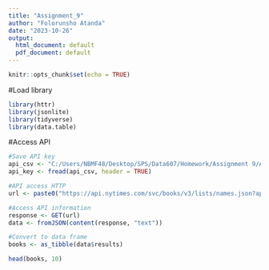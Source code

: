 ---
title: "Assignment_9"
author: "Folorunsho Atanda"
date: "2023-10-26"
output:
  html_document: default
  pdf_document: default
---

```{r setup, include=FALSE}
knitr::opts_chunk$set(echo = TRUE)
```

#Load library
```{r}
library(httr)
library(jsonlite)
library(tidyverse)
library(data.table)
```

#Access API
```{r}
#Save API key
api_csv <- "C:/Users/NBMF48/Desktop/SPS/Data607/Homework/Assignment 9/API_Key.csv"
api_key <- fread(api_csv, header = TRUE)

#API access HTTP
url <- paste0("https://api.nytimes.com/svc/books/v3/lists/names.json?api-key=", api_key$Key)

#Access API information
response <- GET(url)
data <- fromJSON(content(response, "text"))

#Convert to data frame
books <- as_tibble(data$results)

head(books, 10)
```

